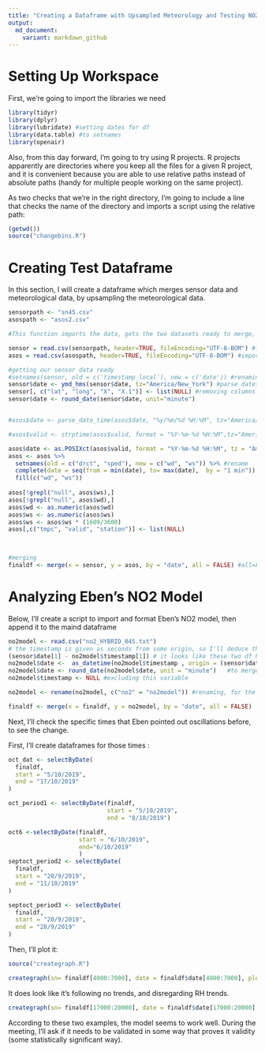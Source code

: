 ```yaml
---
title: "Creating a Dataframe with Upsampled Meteorology and Testing NO2 Model"
output: 
  md_document:
    variant: markdown_github
---
```


# Setting Up Workspace 

First, we're going to import the libraries we need 

```r

library(tidyr)
library(dplyr)
library(lubridate) #setting dates for df
library(data.table) #to setnames
library(openair)

```

Also, from this day forward, I'm going to try using R projects. R projects apparently are directories where you keep all the files for a given R project, and it is convenient because you are able to use relative paths instead of absolute paths (handy for multiple people working on the same project). 

As two checks that we're in the right directory, I'm going to include a line that checks the name of the directory and imports a script using the relative path: 

```r
(getwd())
source("changebins.R")
```



# Creating Test Dataframe 

In this section, I will create a dataframe which merges sensor data and meteorological data, by upsampling the meteorological data. 

```r
sensorpath <- "sn45.csv"
asospath <- "asos2.csv"

#This function imports the data, gets the two datasets ready to merge, sets the timezone and merges them

sensor = read.csv(sensorpath, header=TRUE, fileEncoding="UTF-8-BOM") #import sensor file
asos = read.csv(asospath, header=TRUE, fileEncoding="UTF-8-BOM") #import meteorology file

#getting our sensor data ready
#setnames(sensor, old = c('timestamp_local'), new = c('date')) #renaming
sensor$date <- ymd_hms(sensor$date, tz="America/New_York") #parse datetime
sensor[, c("lat", "long", "X", "X.1")] <- list(NULL) #removing columns for speed
sensor$date <- round_date(sensor$date, unit="minute")


#asos$date <- parse_date_time(asos$date, "%y/%m/%d %H:%M", tz="America/New_York", locale = "C") #ymd doesn't recognize its format, so use parse_datetime

#asos$valid <- strptime(asos$valid, format = "%Y-%m-%d %H:%M",tz="America/New_York") 

asos$date <- as.POSIXct(asos$valid, format = "%Y-%m-%d %H:%M", tz = "America/New_York")
asos <- asos %>%
  setnames(old = c("drct", "sped"), new = c("wd", "ws")) %>% #rename
  complete(date = seq(from = min(date), to= max(date),  by = "1 min")) %>%#make 1 minute intervals
  fill(c("wd", "ws")) 
  
asos[!grepl("null", asos$ws),]
asos[!grepl("null", asos$wd),]
asos$wd <- as.numeric(asos$wd)
asos$ws <- as.numeric(asos$ws)
asos$ws <- asos$ws * (1609/3600)
asos[,c("tmpc", "valid", "station")] <- list(NULL)


  
#merging
finaldf <- merge(x = sensor, y = asos, by = "date", all = FALSE) #all=FALSE gets rid of datapoints if one of the two datasets don't have them


```


# Analyzing Eben's NO2 Model 

Below, I'll create a script to import and format Eben's NO2 model, then append it to the maind dataframe

```r
no2model <- read.csv("no2_HYBRID_045.txt") 
# the timestamp is given as seconds from some origin, so I'll deduce the origin
(sensor$date[1] - no2model$timestamp[1]) # it looks like these two df have the same length, so the origin should be the date subtracted by this
no2model$date <-  as_datetime(no2model$timestamp , origin = (sensor$date[1] - no2model$timestamp[1])) 
no2model$date <- round_date(no2model$date, unit = "minute")   #to merge with finaldf
no2model$timestamp <- NULL #excluding this variable

no2model <- rename(no2model, c("no2" = "no2model")) #renaming, for the merge

finaldf <- merge(x = finaldf, y = no2model, by = "date", all = FALSE)


```


Next, I'll check the specific times that Eben pointed out oscillations before, to see the change. 

First, I'll create dataframes for those times : 

```r

oct_dat <- selectByDate(
  finaldf,
  start = "5/10/2019",
  end = "17/10/2019"
)

oct_period1 <- selectByDate(finaldf,
                            start = "5/10/2019",
                            end = "8/10/2019")

oct6 <-selectByDate(finaldf, 
                    start = "6/10/2019",
                    end="6/10/2019"
                    ) 
septoct_period2 <- selectByDate(
  finaldf, 
  start = "20/9/2019", 
  end = "11/10/2019"
)

septoct_period3 <- selectByDate(
  finaldf,
  start = "20/9/2019",
  end = "28/9/2019"
)


```

Then, I'll plot it: 

```r

source("creategraph.R")

creategraph(sn= finaldf[4000:7000], date = finaldf$date[4000:7000], plot1 = finaldf$rh_manifold[4000:7000], plot2 = finaldf$no[4000:7000], plot3a = finaldf$no2.x[4000:7000], plot3b = finaldf$no2model[4000:7000])
```

It does look like it's following no trends, and disregarding RH trends. 

```r

creategraph(sn= finaldf[17000:20000], date = finaldf$date[17000:20000], plot1 = finaldf$rh_manifold[17000:20000], plot2 = finaldf$no[17000:20000], plot3a = finaldf$no2.x[17000:20000], plot3b = finaldf$no2model[17000:20000])

```

According to these two examples, the model seems to work well. During the meeting, I'll ask if it needs to be validated in some way that proves it validity (some statistically significant way).